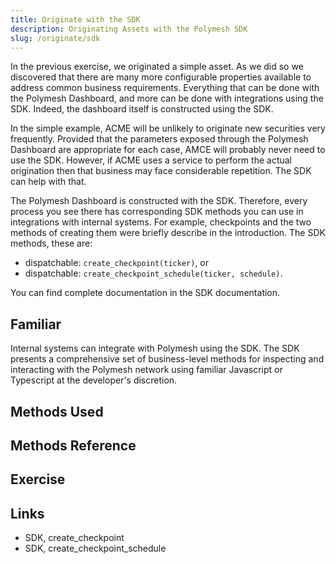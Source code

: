 ```yaml
---
title: Originate with the SDK
description: Originating Assets with the Polymesh SDK
slug: /originate/sdk
---
```


In the previous exercise, we originated a simple asset. As we did so we discovered that there are many more configurable properties available to address common business requirements. Everything that can be done with the Polymesh Dashboard, and more can be done with integrations using the SDK. Indeed, the dashboard itself is constructed using the SDK. 

In the simple example, ACME will be unlikely to originate new securities very frequently. Provided that the parameters exposed through the Polymesh Dashboard are appropriate for each case, AMCE will probably never need to use the SDK. However, if ACME uses a service to perform the actual origination then that business may face considerable repetition. The SDK can help with that. 

The Polymesh Dashboard is constructed with the SDK. Therefore, every process you see there has corresponding SDK methods you can use in integrations with internal systems. For example, checkpoints and the two methods of creating them were briefly describe in the introduction. The SDK methods, these are:

* dispatchable: ```create_checkpoint(ticker)```, or
* dispatchable: ```create_checkpoint_schedule(ticker, schedule)```.

You can find complete documentation in the SDK documentation. 

## Familiar

Internal systems can integrate with Polymesh using the SDK. The SDK presents a comprehensive set of business-level methods for inspecting and interacting with the Polymesh network using familiar Javascript or Typescript at the developer's discretion.


## Methods Used


## Methods Reference


## Exercise


## Links

- SDK, create_checkpoint
- SDK, create_checkpoint_schedule

